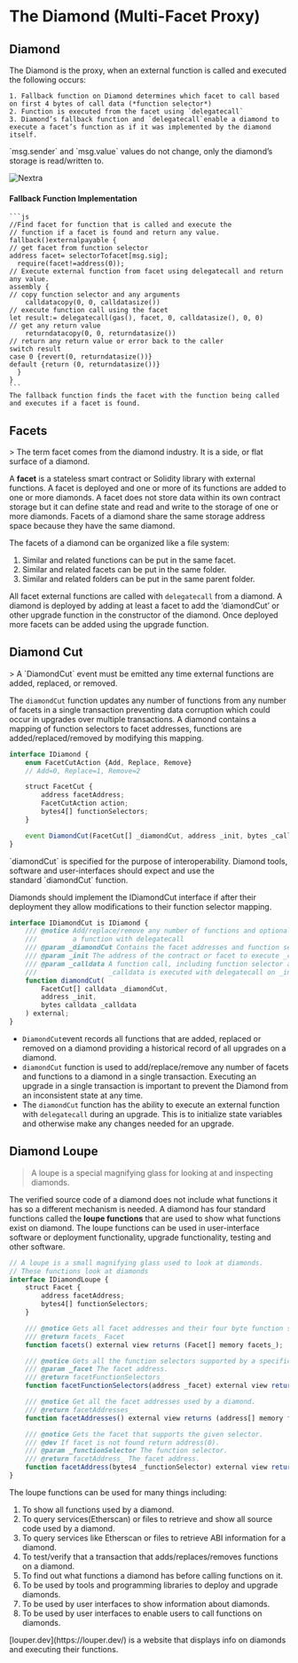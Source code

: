 

# **The Diamond (Multi-Facet Proxy)**
## **Diamond**

The Diamond is the proxy, when an external function is called and executed the following occurs:

    1. Fallback function on Diamond determines which facet to call based on first 4 bytes of call data (*function selector*)
    2. Function is executed from the facet using `delegatecall`
    3. Diamond’s fallback function and `delegatecall`enable a diamond to execute a facet’s function as if it was implemented by the diamond itself.


<Callout emoji="💎">
  `msg.sender` and `msg.value` values do not change, only the diamond’s storage is read/written to.
</Callout>

<br/>

![Nextra](../public/proxy6.png)

#### **Fallback Function Implementation**    
    ```js
    //Find facet for function that is called and execute the
    // function if a facet is found and return any value.
    fallback()externalpayable {
    // get facet from function selector
    address facet= selectorTofacet[msg.sig];
      require(facet!=address(0));
    // Execute external function from facet using delegatecall and return any value.
    assembly {
    // copy function selector and any arguments
        calldatacopy(0, 0, calldatasize())
    // execute function call using the facet
    let result:= delegatecall(gas(), facet, 0, calldatasize(), 0, 0)
    // get any return value
        returndatacopy(0, 0, returndatasize())
    // return any return value or error back to the caller
    switch result
    case 0 {revert(0, returndatasize())}
    default {return (0, returndatasize())}
      }
    }
    ```
    The fallback function finds the facet with the function being called and executes if a facet is found.


## **Facets**

<aside>
> The term facet comes from the diamond industry. It is a side, or flat surface of a diamond.
</aside>

A **facet** is a stateless smart contract or Solidity library with external functions. 
A facet is deployed and one or more of its functions are added to one or more diamonds. 
A facet does not store data within its own contract storage but it can define state and read and write to the storage of one or more diamonds. 
Facets of a diamond share the same storage address space because they have the same diamond. 

The facets of a diamond can be organized like a file system:

1. Similar and related functions can be put in the same facet.
2. Similar and related facets can be put in the same folder.
3. Similar and related folders can be put in the same parent folder.

All facet external functions are called with `delegatecall` from a diamond. 
A diamond is deployed by adding at least a facet to add the ‘diamondCut’ or other upgrade function in the constructor of the diamond. 
Once deployed more facets can be added using the upgrade function. 

## **Diamond Cut**

<aside>
> A `DiamondCut` event must be emitted any time external functions are added, replaced, or removed.
</aside>

The `diamondCut` function updates any number of functions from any number of facets in a single transaction preventing data corruption which could occur in upgrades over multiple transactions. A diamond contains a mapping of function selectors to facet addresses, functions are added/replaced/removed by modifying this mapping. 

```js
interface IDiamond {
    enum FacetCutAction {Add, Replace, Remove}
    // Add=0, Replace=1, Remove=2

    struct FacetCut {
        address facetAddress;
        FacetCutAction action;
        bytes4[] functionSelectors;
    }

    event DiamondCut(FacetCut[] _diamondCut, address _init, bytes _calldata);
}
```

<Callout emoji='💎'>
`diamondCut` is specified for the purpose of interoperability. Diamond tools, software and user-interfaces should expect and use the standard `diamondCut` function.
</Callout>

Diamonds should implement the IDiamondCut interface if after their deployment they allow modifications to their function selector mapping.

```js
interface IDiamondCut is IDiamond {
    /// @notice Add/replace/remove any number of functions and optionally execute
    ///         a function with delegatecall
    /// @param _diamondCut Contains the facet addresses and function selectors
    /// @param _init The address of the contract or facet to execute _calldata
    /// @param _calldata A function call, including function selector and arguments
    ///                  _calldata is executed with delegatecall on _init
    function diamondCut(
        FacetCut[] calldata _diamondCut,
        address _init,
        bytes calldata _calldata
    ) external;
}
```

- `DiamondCut`event records all functions that are added, replaced or removed on a diamond providing a historical record of all upgrades on a diamond.
- `diamondCut` function is used to add/replace/remove any number of facets and functions to a diamond in a single transaction. Executing an upgrade in a single transaction is important to prevent the Diamond from an inconsistent state at any time.
- The `diamondCut` function has the ability to execute an external function with `delegatecall` during an upgrade. This is to initialize state variables and otherwise make any changes needed for an upgrade.

## **Diamond Loupe**

> A loupe is a special magnifying glass for looking at and inspecting diamonds.

The verified source code of a diamond does not include what functions it has so a different mechanism is needed. 
A diamond has four standard functions called the **loupe functions** that are used to show what functions exist on diamond. 
The loupe functions can be used in user-interface software or deployment functionality, upgrade functionality, testing and other software.

```js
// A loupe is a small magnifying glass used to look at diamonds.
// These functions look at diamonds
interface IDiamondLoupe {
    struct Facet {
        address facetAddress;
        bytes4[] functionSelectors;
    }

    /// @notice Gets all facet addresses and their four byte function selectors.
    /// @return facets_ Facet
    function facets() external view returns (Facet[] memory facets_);

    /// @notice Gets all the function selectors supported by a specific facet.
    /// @param _facet The facet address.
    /// @return facetFunctionSelectors_
    function facetFunctionSelectors(address _facet) external view returns (bytes4[] memory facetFunctionSelectors_);

    /// @notice Get all the facet addresses used by a diamond.
    /// @return facetAddresses_
    function facetAddresses() external view returns (address[] memory facetAddresses_);

    /// @notice Gets the facet that supports the given selector.
    /// @dev If facet is not found return address(0).
    /// @param _functionSelector The function selector.
    /// @return facetAddress_ The facet address.
    function facetAddress(bytes4 _functionSelector) external view returns (address facetAddress_);
}
```

The loupe functions can be used for many things including:
1. To show all functions used by a diamond.
2. To query services(Etherscan) or files to retrieve and show all source code used by a diamond.
3. To query services like Etherscan or files to retrieve ABI information for a diamond.
4. To test/verify that a transaction that adds/replaces/removes functions on a diamond.
5. To find out what functions a diamond has before calling functions on it.
6. To be used by tools and programming libraries to deploy and upgrade diamonds.
7. To be used by user interfaces to show information about diamonds.
8. To be used by user interfaces to enable users to call functions on diamonds.

<Callout emoji='💎'>
[louper.dev](https://louper.dev/) is a website that displays info on diamonds and executing their functions.
</Callout>